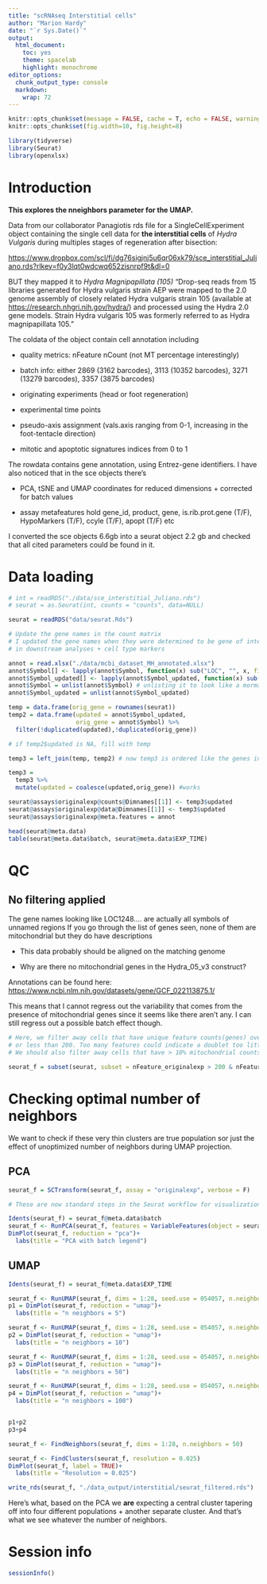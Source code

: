 ---
title: "scRNAseq Interstitial cells"
author: "Marion Hardy"
date: "`r Sys.Date()`"
output: 
  html_document: 
    toc: yes
    theme: spacelab
    highlight: monochrome
editor_options: 
  chunk_output_type: console
  markdown: 
    wrap: 72
---

```{r setup, include=FALSE}
knitr::opts_chunk$set(message = FALSE, cache = T, echo = FALSE, warning = F, cache.lazy = F)
knitr::opts_chunk$set(fig.width=10, fig.height=8) 

library(tidyverse)
library(Seurat)
library(openxlsx)
```

# Introduction

**This explores the nneighbors parameter for the UMAP.**


Data from our collaborator Panagiotis rds file for a
SingleCellExperiment object containing the single cell data for **the
interstitial cells** of *Hydra Vulgaris* during multiples stages of
regeneration after bisection:

<https://www.dropbox.com/scl/fi/dg76sigjnj5u6qr06xk79/sce_interstitial_Juliano.rds?rlkey=f0y3lqt0wdcwq652zisnrpf9t&dl=0>

BUT they mapped it to *Hydra Magnipapillata (105)* "Drop-seq reads from
15 libraries generated for Hydra vulgaris strain AEP were mapped to the
2.0 genome assembly of closely related Hydra vulgaris strain 105
(available at <https://research.nhgri.nih.gov/hydra/>) and processed
using the Hydra 2.0 gene models. Strain Hydra vulgaris 105 was formerly
referred to as Hydra magnipapillata 105."

The coldata of the object contain cell annotation including

-   quality metrics: nFeature nCount (not MT percentage interestingly)

-   batch info: either 2869 (3162 barcodes), 3113 (10352 barcodes), 3271
    (13279 barcodes), 3357 (3875 barcodes)

-   originating experiments (head or foot regeneration)

-   experimental time points

-   pseudo-axis assignment (vals.axis ranging from 0-1, increasing in
    the foot-tentacle direction)

-   mitotic and apoptotic signatures indices from 0 to 1

The rowdata contains gene annotation, using Entrez-gene identifiers. I
have also noticed that in the sce objects there's

-   PCA, tSNE and UMAP coordinates for reduced dimensions + corrected
    for batch values

-   assay metafeatures hold gene_id, product, gene, is.rib.prot.gene
    (T/F), HypoMarkers (T/F), ccyle (T/F), apopt (T/F) etc

I converted the sce objects 6.6gb into a seurat object 2.2 gb and
checked that all cited parameters could be found in it.

# Data loading

```{r}

# int = readRDS("./data/sce_interstitial_Juliano.rds")
# seurat = as.Seurat(int, counts = "counts", data=NULL)

seurat = readRDS("data/seurat.Rds")

# Update the gene names in the count matrix
# I updated the gene names when they were determined to be gene of interest 
# in downstream analyses + cell type markers

annot = read.xlsx("./data/mcbi_dataset_MH_annotated.xlsx")
annot$Symbol[] <- lapply(annot$Symbol, function(x) sub("LOC", "", x, fixed = TRUE)) # removing the LOC prefix
annot$Symbol_updated[] <- lapply(annot$Symbol_updated, function(x) sub("LOC", "", x, fixed = TRUE)) # removing the LOC prefix
annot$Symbol = unlist(annot$Symbol) # unlisting it to look like a mormal column
annot$Symbol_updated = unlist(annot$Symbol_updated)

temp = data.frame(orig_gene = rownames(seurat))
temp2 = data.frame(updated = annot$Symbol_updated,
                   orig_gene = annot$Symbol) %>% 
  filter(!duplicated(updated),!duplicated(orig_gene))

# if temp2$updated is NA, fill with temp

temp3 = left_join(temp, temp2) # now temp3 is ordered like the genes in seurat

temp3 = 
  temp3 %>%
  mutate(updated = coalesce(updated,orig_gene)) #works

seurat@assays$originalexp@counts@Dimnames[[1]] <- temp3$updated
seurat@assays$originalexp@data@Dimnames[[1]] <- temp3$updated
seurat@assays$originalexp@meta.features = annot

```

```{r, echo=TRUE}

head(seurat@meta.data)
table(seurat@meta.data$batch, seurat@meta.data$EXP_TIME)

```

# QC

## No filtering applied

The gene names looking like LOC1248.... are actually all symbols of
unnamed regions If you go through the list of genes seen, none of them
are mitochondrial but they do have descriptions

-   This data probably should be aligned on the matching genome

-   Why are there no mitochondrial genes in the Hydra_05_v3 construct?

Annotations can be found here:
<https://www.ncbi.nlm.nih.gov/datasets/gene/GCF_022113875.1/>

This means that I cannot regress out the variability that comes from the
presence of mitochondrial genes since it seems like there aren't any. I
can still regress out a possible batch effect though.


```{r, fig.width=8, fig.height=5}

# Here, we filter away cells that have unique feature counts(genes) over 6000 
# or less than 200. Too many features could indicate a doublet too little might indicate an empty droplet
# We should also filter away cells that have > 10% mitochondrial counts

seurat_f = subset(seurat, subset = nFeature_originalexp > 200 & nFeature_originalexp < 6000)

```

# Checking optimal number of neighbors

We want to check if these very thin clusters are true population sor just the effect of unoptimized number of neighbors during UMAP projection. 

## PCA

```{r, fig.width=4, fig.height=4, echo=FALSE}

seurat_f = SCTransform(seurat_f, assay = "originalexp", verbose = F) 

# These are now standard steps in the Seurat workflow for visualization and clustering

Idents(seurat_f) = seurat_f@meta.data$batch
seurat_f <- RunPCA(seurat_f, features = VariableFeatures(object = seurat_f))
DimPlot(seurat_f, reduction = "pca")+
  labs(title = "PCA with batch legend")

```

## UMAP

```{r, fig.width=12, fig.height=5}

Idents(seurat_f) = seurat_f@meta.data$EXP_TIME

seurat_f <- RunUMAP(seurat_f, dims = 1:28, seed.use = 054057, n.neighbors = 5)
p1 = DimPlot(seurat_f, reduction = "umap")+
  labs(title = "n neighbors = 5")

seurat_f <- RunUMAP(seurat_f, dims = 1:28, seed.use = 054057, n.neighbors = 10)
p2 = DimPlot(seurat_f, reduction = "umap")+
  labs(title = "n neighbors = 10")

seurat_f <- RunUMAP(seurat_f, dims = 1:28, seed.use = 054057, n.neighbors = 50)
p3 = DimPlot(seurat_f, reduction = "umap")+
  labs(title = "n neighbors = 50")

seurat_f <- RunUMAP(seurat_f, dims = 1:28, seed.use = 054057, n.neighbors = 100)
p4 = DimPlot(seurat_f, reduction = "umap")+
  labs(title = "n neighbors = 100")


p1+p2
p3+p4

```

```{r, fig.width=7, fig.height=5}
seurat_f <- FindNeighbors(seurat_f, dims = 1:28, n.neighbors = 50)

seurat_f <- FindClusters(seurat_f, resolution = 0.025)
DimPlot(seurat_f, label = TRUE)+
  labs(title = "Resolution = 0.025")

```


```{r, eval = FALSE}
write_rds(seurat_f, "./data_output/interstitial/seurat_filtered.rds")
```

Here's what, based on the PCA we **are** expecting a central cluster tapering off into four different populations + another separate cluster. And that's what we see whatever the number of neighbors. 

# Session info

```{r}
sessionInfo()
```
